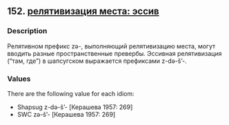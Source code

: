 ## 152. <a href =  'https://agricolamz.github.io/The_Circassian_Isoglosses_Database/152.html'>релятивизация места: эссив</a>
### Description

Релятивном префикс zə-, выполняющий релятивизацию места, могут вводить разные пространственные превербы. Эссивная релятивизация ("там, где") в шапсугском выражается префиксами z-də-š'-.

### Values
There are the following value for each idiom:

* Shapsug  z-də-š'- [Керашева 1957: 269] 
* SWC  zə-š'- [Керашева 1957: 269] 

